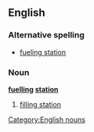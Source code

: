 ==English==
===Alternative spelling===
*[[fueling station]]

===Noun===
{{wikipedia}}
'''[[fuelling]] [[station]]'''
#[[filling station]]

[[Category:English nouns]]